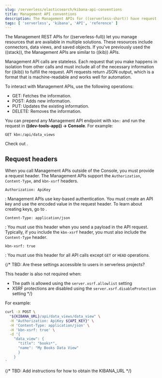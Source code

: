 ```yaml
---
slug: /serverless/elasticsearch/kibana-api-conventions
title: Management API conventions
description: The Management APIs for ((serverless-short)) have request header conventions.
tags: [ 'serverless', 'kibana', 'API', 'reference' ]
---
```


<DocBadge template="technical preview" />

The Management REST APIs for ((serverless-full)) let you manage resources that are available in multiple solutions.
These resources include connectors, data views, and saved objects.
If you've previously used the ((stack)), the Management APIs are similar to ((kib)) APIs.

Management API calls are stateless.
Each request that you make happens in isolation from other calls and must include all of the necessary information for ((kib)) to fulfill the request.
API requests return JSON output, which is a format that is machine-readable and works well for automation.

To interact with Management APIs, use the following operations:

- GET: Fetches the information.
- POST: Adds new information.
- PUT: Updates the existing information.
- DELETE: Removes the information.

You can prepend any Management API endpoint with `kbn:` and run the request in **((dev-tools-app)) → Console**.
For example:

```shell
GET kbn:/api/data_views
```

Check out <DocLink slug="/serverless/devtools/run-api-requests-in-the-console" />.

## Request headers

When you call Management APIs outside of the Console, you must provide a request header.
The Management APIs support the `Authorization`, `Content-Type`, and  `kbn-xsrf` headers.

`Authorization: ApiKey`

: Management APIs use key-based authentication.
  You must create an API key and use the encoded value in the request header.
  To learn about creating keys, go to <DocLink slug="/serverless/api-keys" />.

`Content-Type: application/json`

: You must use this header when you send a payload in the API request.
  Typically, if you include the `kbn-xsrf` header, you must also include the `Content-Type` header.

`kbn-xsrf: true`

: You must use this header for all API calls except `GET` or `HEAD` operations.

{/*
TBD: Are these settings accessible to users in serverless projects?

This header is also not required when:
* The path is allowed using the `server.xsrf.allowlist` setting
* XSRF protections are disabled using the `server.xsrf.disableProtection` setting
*/}

For example:

```bash
curl -X POST \
  "${KIBANA_URL}/api/data_views/data_view" \
  -H "Authorization: ApiKey ${API_KEY}" \
  -H 'Content-Type: application/json' \
  -H 'kbn-xsrf: true' \
  -d '{
    "data_view": {
      "title": "books*",
      "name": "My Books Data View"
      }
    }
'
```
{/*
TBD: Add instructions for how to obtain the KIBANA_URL
 */}